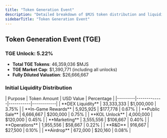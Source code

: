 ```yaml
---
title: "Token Generation Event"
description: "Detailed breakdown of $MJS token distribution and liquidity allocation at TGE"
sidebarTitle: "Token Generation Event"
---
```


## Token Generation Event (TGE)

### TGE Unlock: 5.22%
- **Total TGE Tokens**: 46,359,036 $MJS
- **TGE Market Cap**: $1,390,771 (including all unlocks)
- **Fully Diluted Valuation**: $26,666,667

### Initial Liquidity Distribution

<Card className='mt-4 w-fit'>
| Purpose | Token Amount | USD Value | Percentage |
|---------|-------------|-----------|------------|
| **DEX Liquidity** | 33,333,333 | $1,000,000 | 3.75% |
| **In-Game Rewards** | 5,925,925 | $177,778 | 0.67% |
| **Public Sale** | 6,666,667 | $200,000 | 0.75% |
| **KOL Unlock** | 4,000,000 | $120,000 | 0.45% |
| **Marketing** | 3,555,556 | $106,667 | 0.40% |
| **Operations** | 1,955,556 | $58,667 | 0.22% |
| **R&D** | 916,667 | $27,500 | 0.10% |
| **Airdrop** | 672,000 | $20,160 | 0.08% |
</Card>
